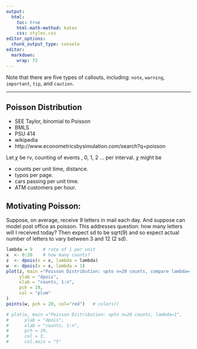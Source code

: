 ```yaml
---
output: 
  html:
    toc: true
    html-math-method: katex
    css: styles.css
editor_options: 
  chunk_output_type: console
editor: 
  markdown: 
    wrap: 72
---
```



::: callout-note
Note that there are five types of callouts, including: `note`,
`warning`, `important`, `tip`, and `caution`.
:::

------------------------------------------------------------------------

## Poisson Distribution

- SEE Taylor, binomial to Poisson 
- BMLS 
- PSU 414 
- wikipedia 
- http://www.econometricsbysimulation.com/search?q=poisson

Let $\chi$ be rv, counting of events , 0, 1, 2 ... per interval. $\chi$ might
be 

- counts per unit time, distance. 
- typos per page. 
- cars passing  per unit time. 
- ATM customers per hour.

## Motivating Poisson:

Suppose, on average, receive 9 letters in mail each day. And suppose can model
post office as poisson. This addresses question: how many letters will I
received today? Then expect sd to be sqrt(9) and so expect actual number of
letters to vary between 3 and 12 (2 sd).


```{=tex}
\begin{align*}
Pr(X = x) = {e^{-\lambda}\lambda^x}/{x!}
\end{align*}
```

```r
lambda = 9    # rate of 1 per unit
x  <- 0:20    # how many counts?
z  <- dpois(x = x, lambda = lambda)
w  <- dpois(x = x, lambda = 1)
plot(z, main ="Poisson Distribution: upto n=20 counts, compare lambda= c(1,9)",
     ylab = "dpois",
     xlab = "counts, 1:n",
     pch = 19,
     col = "plum" 
)
points(w, pch = 20, col="red")   # colors()

# plot(w, main ="Poisson Distribution: upto n=20 counts, lambda=1",
#      ylab = "dpois",
#      xlab = "counts, 1:n",
#      pch = 19,
#      col = 3,
#      col.axis = "5"


```

